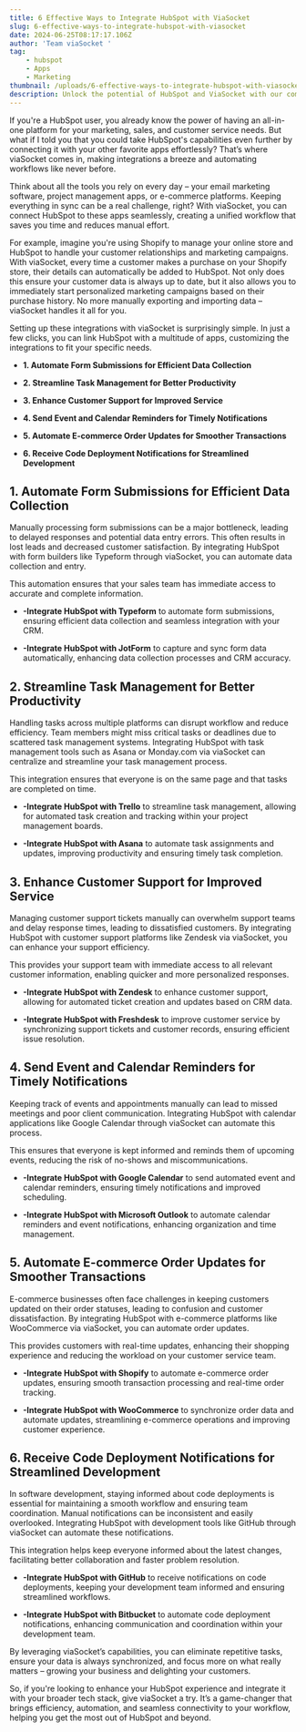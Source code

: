```yaml
---
title: 6 Effective Ways to Integrate HubSpot with ViaSocket
slug: 6-effective-ways-to-integrate-hubspot-with-viasocket
date: 2024-06-25T08:17:17.106Z
author: 'Team viaSocket '
tag:
    - hubspot
    - Apps
    - Marketing
thumbnail: /uploads/6-effective-ways-to-integrate-hubspot-with-viasocket.jpg
description: Unlock the potential of HubSpot and ViaSocket with our comprehensive guide to 6 effective integration techniques. Elevate your marketing game!
---
```


If you're a HubSpot user, you already know the power of having an all-in-one platform for your marketing, sales, and customer service needs. But what if I told you that you could take HubSpot's capabilities even further by connecting it with your other favorite apps effortlessly? That’s where viaSocket comes in, making integrations a breeze and automating workflows like never before.

Think about all the tools you rely on every day – your email marketing software, project management apps, or e-commerce platforms. Keeping everything in sync can be a real challenge, right? With viaSocket, you can connect HubSpot to these apps seamlessly, creating a unified workflow that saves you time and reduces manual effort.

For example, imagine you're using Shopify to manage your online store and HubSpot to handle your customer relationships and marketing campaigns. With viaSocket, every time a customer makes a purchase on your Shopify store, their details can automatically be added to HubSpot. Not only does this ensure your customer data is always up to date, but it also allows you to immediately start personalized marketing campaigns based on their purchase history. No more manually exporting and importing data – viaSocket handles it all for you.

Setting up these integrations with viaSocket is surprisingly simple. In just a few clicks, you can link HubSpot with a multitude of apps, customizing the integrations to fit your specific needs.

-   **1. Automate Form Submissions for Efficient Data Collection**

-   **2. Streamline Task Management for Better Productivity**

-   **3. Enhance Customer Support for Improved Service**

-   **4. Send Event and Calendar Reminders for Timely Notifications**

-   **5. Automate E-commerce Order Updates for Smoother Transactions**

-   **6. Receive Code Deployment Notifications for Streamlined Development**

## **1. Automate Form Submissions for Efficient Data Collection**

Manually processing form submissions can be a major bottleneck, leading to delayed responses and potential data entry errors. This often results in lost leads and decreased customer satisfaction. By integrating HubSpot with form builders like Typeform through viaSocket, you can automate data collection and entry.

This automation ensures that your sales team has immediate access to accurate and complete information.

-   **-Integrate HubSpot with Typeform** to automate form submissions, ensuring efficient data collection and seamless integration with your CRM.

-   **-Integrate HubSpot with JotForm** to capture and sync form data automatically, enhancing data collection processes and CRM accuracy.

## **2. Streamline Task Management for Better Productivity**

Handling tasks across multiple platforms can disrupt workflow and reduce efficiency. Team members might miss critical tasks or deadlines due to scattered task management systems. Integrating HubSpot with task management tools such as Asana or Monday.com via viaSocket can centralize and streamline your task management process.

This integration ensures that everyone is on the same page and that tasks are completed on time.

-   **-Integrate HubSpot with Trello** to streamline task management, allowing for automated task creation and tracking within your project management boards.

-   **-Integrate HubSpot with Asana** to automate task assignments and updates, improving productivity and ensuring timely task completion.

## **3. Enhance Customer Support for Improved Service**

Managing customer support tickets manually can overwhelm support teams and delay response times, leading to dissatisfied customers. By integrating HubSpot with customer support platforms like Zendesk via viaSocket, you can enhance your support efficiency.

This provides your support team with immediate access to all relevant customer information, enabling quicker and more personalized responses.

-   **-Integrate HubSpot with Zendesk** to enhance customer support, allowing for automated ticket creation and updates based on CRM data.

-   **-Integrate HubSpot with Freshdesk** to improve customer service by synchronizing support tickets and customer records, ensuring efficient issue resolution.

## **4. Send Event and Calendar Reminders for Timely Notifications**

Keeping track of events and appointments manually can lead to missed meetings and poor client communication. Integrating HubSpot with calendar applications like Google Calendar through viaSocket can automate this process.

This ensures that everyone is kept informed and reminds them of upcoming events, reducing the risk of no-shows and miscommunications.

-   **-Integrate HubSpot with Google Calendar** to send automated event and calendar reminders, ensuring timely notifications and improved scheduling.

-   **-Integrate HubSpot with Microsoft Outlook** to automate calendar reminders and event notifications, enhancing organization and time management.

## **5. Automate E-commerce Order Updates for Smoother Transactions**

E-commerce businesses often face challenges in keeping customers updated on their order statuses, leading to confusion and customer dissatisfaction. By integrating HubSpot with e-commerce platforms like WooCommerce via viaSocket, you can automate order updates.

This provides customers with real-time updates, enhancing their shopping experience and reducing the workload on your customer service team.

-   **-Integrate HubSpot with Shopify** to automate e-commerce order updates, ensuring smooth transaction processing and real-time order tracking.

-   **-Integrate HubSpot with WooCommerce** to synchronize order data and automate updates, streamlining e-commerce operations and improving customer experience.

## **6. Receive Code Deployment Notifications for Streamlined Development**

In software development, staying informed about code deployments is essential for maintaining a smooth workflow and ensuring team coordination. Manual notifications can be inconsistent and easily overlooked. Integrating HubSpot with development tools like GitHub through viaSocket can automate these notifications.

This integration helps keep everyone informed about the latest changes, facilitating better collaboration and faster problem resolution.

-   **-Integrate HubSpot with GitHub** to receive notifications on code deployments, keeping your development team informed and ensuring streamlined workflows.

-   **-Integrate HubSpot with Bitbucket** to automate code deployment notifications, enhancing communication and coordination within your development team.

By leveraging viaSocket’s capabilities, you can eliminate repetitive tasks, ensure your data is always synchronized, and focus more on what really matters – growing your business and delighting your customers.

So, if you're looking to enhance your HubSpot experience and integrate it with your broader tech stack, give viaSocket a try. It’s a game-changer that brings efficiency, automation, and seamless connectivity to your workflow, helping you get the most out of HubSpot and beyond.
